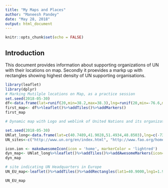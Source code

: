 ---
title: "My Maps and Places"
author: "Maneesh Pandey"
date: "May 28, 2018"
output: html_document
---

```{r setup, include=FALSE}
knitr::opts_chunk$set(echo = FALSE)

```
## Introduction
This document provides information about supporting organizations of UN with their locations on map. Secondly it proevides a markp up with rectangles showing highest density of UN supporting organisations.


```{r,echo=TRUE}

library(leaflet)
library(dplyr)
# Marking Mutilple locations on Map, as a practice session
set.seed(2018-05-30)
df<-data.frame(lat=runif(20,min=38.2,max=38.3),lng=runif(20,min=-76.6,max = -76.5))
first_map<- df%>%leaflet()%>%addTiles()%>%addMarkers()
first_map
```

```{r,echo=TRUE}
# Dynamic map with Logo and weblink of United Nations and its organizations

set.seed(2018-05-30)
UNlat_long<-data.frame(lat=c(40.7489,41.9028,51.4934,48.8503),lng=c(-73.9680,12.4964,-0.1207,2.3038))
UN_sites<-c("http://www.un.org/en/index.html", "http://www.fao.org/home/en/", "http://www.imo.org/EN/Pages/Default.aspx", "https://en.unesco.org/")

icon.ion <- makeAwesomeIcon(icon = 'home', markerColor = 'lightred')
dyn_map<- UNlat_long%>%leaflet()%>%addTiles()%>%addAwesomeMarkers(icon=icon.ion,label=c("United Nations HQ", "FAO HQ","IMO HQ","UNESCO" ),popup=UN_sites)
dyn_map
```
```{r, echo=TRUE}
# site indicating UN Headquarters in Europe
UN_EU_map<-leaflet()%>%addTiles()%>%addRectangles(lat1=40.9000,lng1=1.9500,lat2=60.500,lng2=15.9500)

UN_EU_map

```






